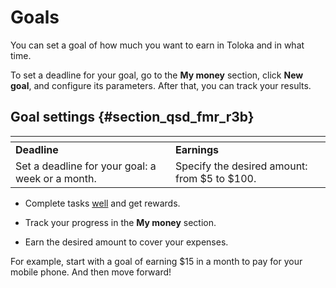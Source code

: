 # Goals

You can set a goal of how much you want to earn in Toloka and in what time.

To set a deadline for your goal, go to the **My money** section, click **New goal**, and configure its parameters. After that, you can track your results.

## Goal settings {#section_qsd_fmr_r3b}

| <img src="https://tlk-infra-front.azureedge.net/portal-static/uploaded/images/1676733316844/1676733316844_original_svg.svg" alt="" /> | <img src="https://tlk-infra-front.azureedge.net/portal-static/uploaded/images/1676733316435/1676733316435_original_svg.svg" alt="" /> |
|----------------------------------------------------------|-------------------------------------|
| **Deadline** | **Earnings** |
| Set a deadline for your goal: a week or a month. | Specify the desired amount: from $5 to $100. |

- Complete tasks [well](./tasks) and get rewards.

- Track your progress in the **My money** section.

- Earn the desired amount to cover your expenses.

For example, start with a goal of earning $15 in a month to pay for your mobile phone. And then move forward!
